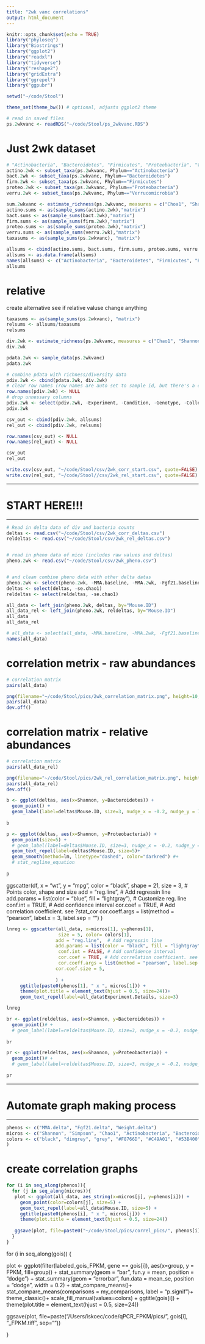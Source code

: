 ```yaml
---
title: "2wk vanc correlations"
output: html_document
---
```


```r
knitr::opts_chunk$set(echo = TRUE)
library("phyloseq")
library("Biostrings")
library("ggplot2")
library("readxl")
library("tidyverse")
library("reshape2")
library("gridExtra")
library("ggrepel")
library("ggpubr")

setwd("~/code/Stool")

theme_set(theme_bw()) # optional, adjusts ggplot2 theme
```


```r
# read in saved files
ps.2wkvanc <- readRDS("~/code/Stool/ps_2wkvanc.RDS")

```



# Just 2wk dataset
```r
# "Actinobacteria", "Bacteroidetes", "Firmicutes", "Proteobacteria", "Verrucomicrobia"
actino.2wk <- subset_taxa(ps.2wkvanc, Phylum=="Actinobacteria")
bact.2wk <- subset_taxa(ps.2wkvanc, Phylum=="Bacteroidetes")
firm.2wk <- subset_taxa(ps.2wkvanc, Phylum=="Firmicutes")
proteo.2wk <- subset_taxa(ps.2wkvanc, Phylum=="Proteobacteria")
verru.2wk <- subset_taxa(ps.2wkvanc, Phylum=="Verrucomicrobia")

```


```r
sum.2wkvanc <- estimate_richness(ps.2wkvanc, measures = c("Choa1", "Shannon", "Simpson"))
actino.sums <- as(sample_sums(actino.2wk),"matrix")
bact.sums <- as(sample_sums(bact.2wk),"matrix")
firm.sums <- as(sample_sums(firm.2wk),"matrix")
proteo.sums <- as(sample_sums(proteo.2wk),"matrix")
verru.sums <- as(sample_sums(verru.2wk),"matrix")
taxasums <- as(sample_sums(ps.2wkvanc), "matrix")

allsums <- cbind(actino.sums, bact.sums, firm.sums, proteo.sums, verru.sums, taxasums)
allsums <- as.data.frame(allsums)
names(allsums) <- c("Actinobacteria", "Bacteroidetes", "Firmicutes", "Proteobacteria", "Verrucomicrobia", "All")
allsums
```

# relative
create alternative see if relative valuse change anything
```r
taxasums <- as(sample_sums(ps.2wkvanc), "matrix")
relsums <- allsums/taxasums
relsums
```





```r
div.2wk <- estimate_richness(ps.2wkvanc, measures = c("Chao1", "Shannon", "Simpson"))
div.2wk

pdata.2wk <- sample_data(ps.2wkvanc)
pdata.2wk
```
```r
# combine pdata with richness/diversity data
pdiv.2wk <- cbind(pdata.2wk, div.2wk)
# clear row names (row names are auto set to sample id, but there's a column for that)
row.names(pdiv.2wk) <- NULL
# drop unnessary columns
pdiv.2wk <- select(pdiv.2wk, -Experiment, -Condition, -Genotype, -Collection.Date, -Sex)
pdiv.2wk
```

```r
csv_out <- cbind(pdiv.2wk, allsums)
rel_out <- cbind(pdiv.2wk, relsums)

row.names(csv_out) <- NULL
row.names(rel_out) <- NULL

csv_out
rel_out

write.csv(csv_out, "~/code/Stool/csv/2wk_corr_start.csv", quote=FALSE)
write.csv(rel_out, "~/code/Stool//csv/2wk_rel_start.csv", quote=FALSE)

```


*******************************************************
# START HERE!!!
*******************************************************

```r
# Read in delta data of div and bacteria counts
deltas <- read.csv("~/code/Stool/csv/2wk_corr_deltas.csv")
reldeltas <- read.csv("~/code/Stool/csv/2wk_rel_deltas.csv")


# read in pheno data of mice (includes raw values and deltas)
pheno.2wk <- read.csv("~/code/Stool/csv/2wk_pheno.csv")


# and clean combine pheno data with other delta datas
pheno.2wk <- select(pheno.2wk, -MMA.baseline, -MMA.2wk, -Fgf21.baseline, -Fgf21.2wk, -Weight.baseline, -Weight.2wk)
deltas <- select(deltas, -se.chao1)
reldeltas <- select(reldeltas, -se.chao1)

all_data <- left_join(pheno.2wk, deltas, by="Mouse.ID")
all_data_rel <- left_join(pheno.2wk, reldeltas, by="Mouse.ID")
all_data
all_data_rel
```

```r
# all_data <- select(all_data, -MMA.baseline, -MMA.2wk, -Fgf21.baseline, -Fgf21.2wk, -Weight.baseline, -Weight.2wk, -se.chao1)
names(all_data)
```

# correlation metrix - raw abundances
```r
# correlation matrix
pairs(all_data)

png(filename="~/code/Stool/pics/2wk_correlation_matrix.png", height=10, width=10, units="in", res=300)
pairs(all_data)
dev.off()
```

# correlation matrix - relative abundances
```r
# correlation matrix
pairs(all_data_rel)

png(filename="~/code/Stool/pics/2wk_rel_correlation_matrix.png", height=10, width=10, units="in", res=300)
pairs(all_data_rel)
dev.off()
```





```r
b <- ggplot(deltas, aes(x=Shannon, y=Bacteroidetes)) +
  geom_point() +
  geom_label(label=deltas$Mouse.ID, size=3, nudge_x = -0.2, nudge_y = 750)
  
b
```


```r
p <- ggplot(deltas, aes(x=Shannon, y=Proteobacteria)) +
  geom_point(size=5) +
  # geom_label(label=deltas$Mouse.ID, size=3, nudge_x = -0.2, nudge_y = 750)
  geom_text_repel(label=deltas$Mouse.ID, size=5)+
  geom_smooth(method=lm, linetype="dashed", color="darkred") #+
  # stat_regline_equation
  
p
```

ggscatter(df, x = "wt", y = "mpg",
   color = "black", shape = 21, size = 3, # Points color, shape and size
   add = "reg.line",  # Add regressin line
   add.params = list(color = "blue", fill = "lightgray"), # Customize reg. line
   conf.int = TRUE, # Add confidence interval
   cor.coef = TRUE, # Add correlation coefficient. see ?stat_cor
   cor.coeff.args = list(method = "pearson", label.x = 3, label.sep = "\n")
   )

```r
lnreg <- ggscatter(all_data, x=micros[1], y=phenos[1], 
                   size = 5, color= colors[1],
                  add = "reg.line",  # Add regressin line
                  add.params = list(color = "black", fill = "lightgray"), # Customize reg. line
                   conf.int = FALSE, # Add confidence interval
                   cor.coef = TRUE, # Add correlation coefficient. see ?stat_cor
                   cor.coeff.args = list(method = "pearson", label.sep = "\n"),
                  cor.coef.size = 5,
                  
                  ) +
     ggtitle(paste0(phenos[1], " x ", micros[1])) +
     theme(plot.title = element_text(hjust = 0.5, size=24))+
     geom_text_repel(label=all_data$Experiment.Details, size=3)

lnreg
```






```r
br <- ggplot(reldeltas, aes(x=Shannon, y=Bacteroidetes)) +
  geom_point()# +
  # geom_label(label=reldeltas$Mouse.ID, size=3, nudge_x = -0.2, nudge_y = 750)
  
br
```


```r
pr <- ggplot(reldeltas, aes(x=Shannon, y=Proteobacteria)) +
  geom_point()# +
  # geom_label(label=reldeltas$Mouse.ID, size=3, nudge_x = -0.2, nudge_y = 750)
  
pr
```





**************************************************************************************
# Automate graph making process
**************************************************************************************

```r
phenos <- c("MMA.delta", "Fgf21.delta", "Weight.delta")
micros <- c("Shannon", "Simpson", "Chao1", "Actinobacteria", "Bacteroidetes", "Firmicutes", "Proteobacteria", "Verrucomicrobia", "All")
colors <- c("black", "dimgrey", "grey", "#F8766D", "#C49A01", "#53B400", "#01B6EB", "#FB60D7", "brown"
)
```


# create correlation graphs
```r
for (i in seq_along(phenos)){
  for (j in seq_along(micros)){
   plot <- ggplot(all_data, aes_string(x=micros[j], y=phenos[i])) +
     geom_point(color=colors[j], size=5) +
     geom_text_repel(label=all_data$Mouse.ID, size=5) +
     ggtitle(paste0(phenos[i], " x ", micros[j])) +
     theme(plot.title = element_text(hjust = 0.5, size=24))
   
   ggsave(plot, file=paste0("~/code/Stool/pics/correl_pics/", phenos[i], "_", micros[j], ".png"))
  }
}
```


for (i in seq_along(gois)) {

  plot <- ggplot(filter(labeled_gois_FPKM, gene == gois[i]), aes(x=group, y = FPKM, fill=group)) +
    stat_summary(geom = "bar", fun.y = mean, position = "dodge") +
    stat_summary(geom = "errorbar", fun.data = mean_se, position = "dodge", width = 0.2)  +
    stat_compare_means()+
    stat_compare_means(comparisons = my_comparisons, label = "p.signif")+
    theme_classic()+
    scale_fill_manual(values=colors) +
    ggtitle(gois[i]) +
    theme(plot.title = element_text(hjust = 0.5, size=24))

  ggsave(plot, file=paste("/Users/iskoec/code/qPCR_FPKM/pics/", gois[i], "_FPKM.tiff", sep=""))
  
  }
